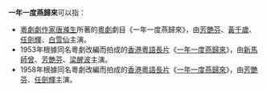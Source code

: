 '''一年一度燕歸來'''可以指：
*[[粵劇|粵劇]][[劇作家|劇作家]][[唐滌生|唐滌生]]所著的[[粵劇|粵劇]]劇目《一年一度燕歸來》，由[[芳艷芬|芳艷芬]]、[[黃千歲|黃千歲]]、[[任劍輝|任劍輝]]、[[白雪仙|白雪仙]]主演。
*1953年根據同名粵劇改編而拍成的[[香港|香港]][[粵語長片|粵語長片]]《[[一年一度燕歸來_(1953年電影)|一年一度燕歸來]]》，由[[新馬師曾|新馬師曾]]、[[芳艷芬|芳艷芬]]、[[梁醒波|梁醒波]]主演。
*1958年根據同名粵劇改編而拍成的[[香港|香港]][[粵語長片|粵語長片]]《[[一年一度燕歸來_(1958年電影)|一年一度燕歸來]]》，由[[芳艷芬|芳艷芬]]、[[任劍輝|任劍輝]]主演。
{{disambig|cat=七字作品消歧义}}